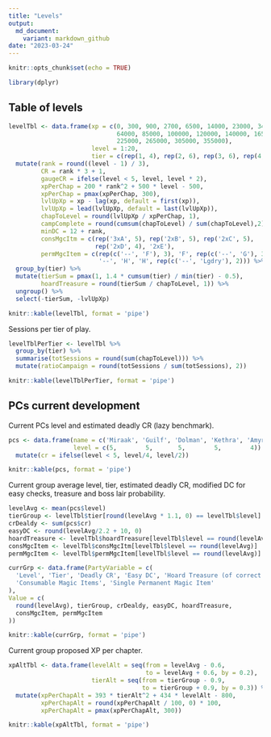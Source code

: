 ```yaml
---
title: "Levels"
output:
  md_document:
    variant: markdown_github
date: "2023-03-24"
---
```


```r
knitr::opts_chunk$set(echo = TRUE)

library(dplyr)
```

## Table of levels

```r
levelTbl <- data.frame(xp = c(0, 300, 900, 2700, 6500, 14000, 23000, 34000, 48000,
                              64000, 85000, 100000, 120000, 140000, 165000, 195000,
                              225000, 265000, 305000, 355000),
                       level = 1:20,
                       tier = c(rep(1, 4), rep(2, 6), rep(3, 6), rep(4, 4))) %>% 
  mutate(rank = round((level - 1) / 3),
         CR = rank * 3 + 1,
         gaugeCR = ifelse(level < 5, level, level * 2),
         xpPerChap = 200 * rank^2 + 500 * level - 500,
         xpPerChap = pmax(xpPerChap, 300),
         lvlUpXp = xp - lag(xp, default = first(xp)),
         lvlUpXp = lead(lvlUpXp, default = last(lvlUpXp)),
         chapToLevel = round(lvlUpXp / xpPerChap, 1),
         campComplete = round(cumsum(chapToLevel) / sum(chapToLevel),2),
         minDC = 12 + rank,
         consMgcItm = c(rep('3xA', 5), rep('2xB', 5), rep('2xC', 5),
                        rep('2xD', 4), '2xE'),
         permMgcItem = c(rep(c('--', 'F'), 3), 'F', rep(c('--', 'G'), 3),
                         '--', 'H', 'H', rep(c('--', 'Lgdry'), 2))) %>%
  group_by(tier) %>%
  mutate(tierSum = pmax(1, 1.4 * cumsum(tier) / min(tier) - 0.5),
         hoardTreasure = round(tierSum / chapToLevel, 1)) %>%
  ungroup() %>%
  select(-tierSum, -lvlUpXp)

knitr::kable(levelTbl, format = 'pipe')
```

Sessions per tier of play.

```r
levelTblPerTier <- levelTbl %>%
  group_by(tier) %>%
  summarise(totSessions = round(sum(chapToLevel))) %>%
  mutate(ratioCampaign = round(totSessions / sum(totSessions), 2))

knitr::kable(levelTblPerTier, format = 'pipe')
```

## PCs current development

Current PCs level and estimated deadly CR (lazy benchmark).

```r
pcs <- data.frame(name = c('Miraak', 'Guilf', 'Dolman', 'Kethra', 'Amyria'),
                  level = c(5,        5,       5,        5,        4)) %>%
  mutate(cr = ifelse(level < 5, level/4, level/2))

knitr::kable(pcs, format = 'pipe')

```

Current group average level, tier, estimated deadly CR, modified DC for easy checks, treasure and boss lair probability.

```r
levelAvg <- mean(pcs$level)
tierGroup <- levelTbl$tier[round(levelAvg * 1.1, 0) == levelTbl$level]
crDealdy <- sum(pcs$cr)
easyDC <- round(levelAvg/2.2 + 10, 0)
hoardTreasure <- levelTbl$hoardTreasure[levelTbl$level == round(levelAvg)]
consMgcItem <- levelTbl$consMgcItm[levelTbl$level == round(levelAvg)]
permMgcItem <- levelTbl$permMgcItem[levelTbl$level == round(levelAvg)]

currGrp <- data.frame(PartyVariable = c(
  'Level', 'Tier', 'Deadly CR', 'Easy DC', 'Hoard Treasure (of correct tier)',
  'Consumable Magic Items', 'Single Permanent Magic Item'
),
Value = c(
  round(levelAvg), tierGroup, crDealdy, easyDC, hoardTreasure,
  consMgcItem, permMgcItem
))

knitr::kable(currGrp, format = 'pipe')
```

Current group proposed XP per chapter.

```r
xpAltTbl <- data.frame(levelAlt = seq(from = levelAvg - 0.6,
                                      to = levelAvg + 0.6, by = 0.2),
                       tierAlt = seq(from = tierGroup - 0.9,
                                     to = tierGroup + 0.9, by = 0.3)) %>%
  mutate(xpPerChapAlt = 393 * tierAlt^2 + 434 * levelAlt - 800,
         xpPerChapAlt = round(xpPerChapAlt / 100, 0) * 100,
         xpPerChapAlt = pmax(xpPerChapAlt, 300))

knitr::kable(xpAltTbl, format = 'pipe')

```
